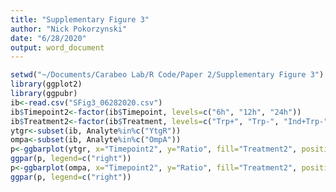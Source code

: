 ```yaml
---
title: "Supplementary Figure 3"
author: "Nick Pokorzynski"
date: "6/28/2020"
output: word_document
---
```


```r
setwd("~/Documents/Carabeo Lab/R Code/Paper 2/Supplementary Figure 3")
library(ggplot2)
library(ggpubr)
ib<-read.csv("SFig3_06282020.csv")
ib$Timepoint2<-factor(ib$Timepoint, levels=c("6h", "12h", "24h"))
ib$Treatment2<-factor(ib$Treatment, levels=c("Trp+", "Trp-", "Ind+Trp-"))
ytgr<-subset(ib, Analyte%in%c("YtgR"))
ompa<-subset(ib, Analyte%in%c("OmpA"))
p<-ggbarplot(ytgr, x="Timepoint2", y="Ratio", fill="Treatment2", position=position_dodge(), stat="identity", title="YtgR", palette=c("steelblue1", "steelblue3", "steelblue4")) + scale_y_continuous(expand=expand_scale(mult=c(0,0.1))) + theme(panel.border=element_rect(colour="black", fill="NA", size=1), axis.text=element_text(color='black')) + xlab(label="Timepoint") + ylab(label="Band Intensity (AU)") + theme(plot.title=element_text(hjust='0.5')) + theme(legend.title=element_blank())
ggpar(p, legend=c("right"))
p<-ggbarplot(ompa, x="Timepoint2", y="Ratio", fill="Treatment2", position=position_dodge(), stat="identity", title="OmpA", palette=c("palegreen1", "palegreen3", "palegreen4")) + scale_y_continuous(expand=expand_scale(mult=c(0,0.1))) + theme(panel.border=element_rect(colour="black", fill="NA", size=1), axis.text=element_text(color='black')) + xlab(label="Timepoint") + ylab(label="Band Intensity (AU)") + theme(plot.title=element_text(hjust='0.5')) + theme(legend.title=element_blank())
ggpar(p, legend=c("right"))
```